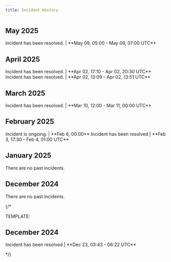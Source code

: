 ```yaml
---
title: Incident History
---
```


## May 2025
<Steps>
<Step title="Site-wide outage (All X API endpoints may be affected)" icon="circle-exclamation">
Incident has been resolved. | **May 09, 05:00 - May 09, 07:00 UTC**  
</Step>
</Steps>

## April 2025
<Steps>
<Step title="Filtered Stream Rules - 500 errors" icon="circle-exclamation">
Incident has been resolved. | **Apr 02, 17:10 - Apr 02, 20:30 UTC**  
</Step>
<Step title="Account Activity API outage" icon="circle-exclamation">
Incident has been resolved. | **Apr 02, 13:09 - Apr 02, 13:51 UTC**  
</Step>
</Steps>

## March 2025
<Steps>
<Step title="Site-wide outage (All X API endpoints may be affected)" icon="circle-exclamation">
Incident has been resolved. | **Mar 10, 12:00 - Mar 11, 00:00 UTC**  
</Step>
</Steps>

## February 2025
<Steps>
<Step title="Media metadata and subtitles v2 - 404 errors" icon="circle-exclamation">
Incident is ongoing. | **Feb 6, 00:00**  
</Step>
<Step title="Filtered Stream v2 - widespread 503 errors" icon="circle-exclamation">
Incident has been resolved | **Feb 3, 17:30 - Feb 4, 01:00 UTC**  
</Step>
</Steps>

## January 2025
<Steps>
<Step title="No Incidents" icon="circle-exclamation">
    There are no past incidents.
</Step>
</Steps>

## December 2024
<Steps>
<Step title="No Incidents" icon="circle-exclamation">
    There are no past incidents.
</Step>
</Steps>

{/*

TEMPLATE:

## December 2024

<Steps>
<Step title="Feed Disruption" icon="circle-exclamation">
Incident has been resolved | **Dec 23, 03:43 - 06:22 UTC**  
</Step>
</Steps>

*/}
